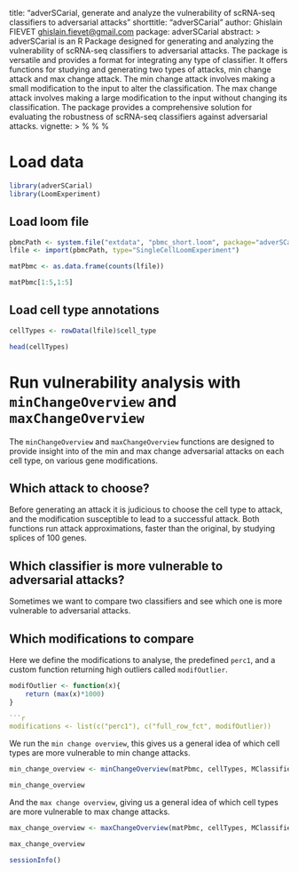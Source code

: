 title: "adverSCarial, generate and analyze the vulnerability of scRNA-seq
    classifiers to adversarial attacks"
shorttitle: "adverSCarial"
author: Ghislain FIEVET <ghislain.fievet@gmail.com>
package: adverSCarial
abstract: >
    adverSCarial is an R Package designed for generating and analyzing the vulnerability of scRNA-seq
    classifiers to adversarial attacks. The package is versatile and provides a format for integrating
    any type of classifier. It offers functions for studying and generating two types of attacks,
    min change attack and max change attack. The min change attack involves making a small modification
    to the input to alter the classification. The max change attack involves making a large modification
    to the input without changing its classification.
    The package provides a comprehensive solution for evaluating the robustness of scRNA-seq classifiers
    against adversarial attacks.
vignette: >
  %\VignetteIndexEntry{Vign02_overView_analysis}
  %\VignetteEngine{knitr::knitr}
  %\VignetteEncoding{UTF-8}

# Load data
  
```r
library(adverSCarial)
library(LoomExperiment)
```

## Load loom file
```r
pbmcPath <- system.file("extdata", "pbmc_short.loom", package="adverSCarial")
lfile <- import(pbmcPath, type="SingleCellLoomExperiment")
```

```r
matPbmc <- as.data.frame(counts(lfile))
```

```r
matPbmc[1:5,1:5]
```
## Load cell type annotations
```r
cellTypes <- rowData(lfile)$cell_type
```

```r
head(cellTypes)
```

# Run vulnerability analysis with `minChangeOverview` and `maxChangeOverview`

The `minChangeOverview` and `maxChangeOverview` functions are designed to provide insight into of the min and max change adversarial attacks on each cell type, on various gene modifications.

## Which attack to choose?
Before generating an attack it is judicious to choose the cell type to attack, and the modification susceptible to lead to a successful attack. Both functions run attack approximations, faster than the original, by studying splices of 100 genes.

## Which classifier is more vulnerable to adversarial attacks?
Sometimes we want to compare two classifiers and see which one is more vulnerable to adversarial attacks.


## Which modifications to compare

Here we define the modifications to analyse, the predefined `perc1`, and a custom function returning high outliers called `modifOutlier`.
```r
modifOutlier <- function(x){
    return (max(x)*1000)
}

```r
modifications <- list(c("perc1"), c("full_row_fct", modifOutlier))
```

We run the `min change overview`, this gives us a general idea of which cell types are more vulnerable to min change attacks.
```r
min_change_overview <- minChangeOverview(matPbmc, cellTypes, MClassifier, modifications= modifications, maxSplitSize = 20, firstDichot = 5)
```
```r
min_change_overview
```

And the `max change overview`, giving us a general idea of which cell types are more vulnerable to max change attacks.
```r
max_change_overview <- maxChangeOverview(matPbmc, cellTypes, MClassifier, modifications= modifications, maxSplitSize = 20)
```
```r
max_change_overview
```

```r
sessionInfo()
```
